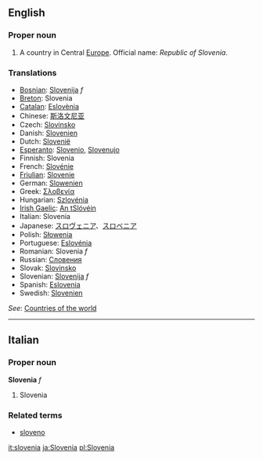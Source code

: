 ==English==

===Proper noun===
# A country in Central [[Europe]]. Official name: ''Republic of Slovenia''.

===Translations===
*[[Bosnian]]: [[Slovenija]] ''f''
*[[Breton]]: Slovenia
*[[Catalan]]: [[Eslovènia]]
*Chinese: [[斯洛文尼亚]]
*Czech: [[Slovinsko]]
*Danish: [[Slovenien]]
*Dutch: [[Slovenië]]
*[[Esperanto]]: [[Slovenio]], [[Slovenujo]]
*Finnish: Slovenia
*French: [[Slovénie]]
*[[Friulian]]: [[Slovenie]]
*German: [[Slowenien]]
*Greek: [[Σλοβενία]]
*Hungarian: [[Szlovénia]]
*[[Irish Gaelic]]: [[An tSlóvéin]]
*Italian: Slovenia
*Japanese: [[スロヴェニア]]、[[スロベニア]]
*Polish: [[Słowenia]]
*Portuguese: [[Eslovénia]]
*Romanian: Slovenia ''f''
*Russian: [[Словения]]
*Slovak: [[Slovinsko]]
*Slovenian: [[Slovenija]] ''f''
*Spanish: [[Eslovenia]]
*Swedish: [[Slovenien]]

''See'': [[Countries of the world]]

----

==Italian==
===Proper noun===
'''Slovenia''' ''f''

# Slovenia

===Related terms===
*[[sloveno]]

[[it:slovenia]]
[[ja:Slovenia]]
[[pl:Slovenia]]
